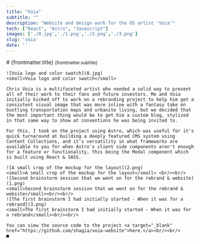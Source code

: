 ```yaml
---
title: "Voia"
subtitle: ""
description: "Website and design work for the US artist 'Voia'"
tech: ["React", "Astro", "Javascript"]
images: ['./0.jpg','./1.png','./2.png','./3.png']
slug: 'voia'
date: ''
---
```


<div class="slot-content">
	<div class="content-header">
		# {frontmatter.title}
		<small>{frontmatter.subtitle}</small>
	</div>
	
	![Voia logo and color swatch](0.jpg)
	<small>Voia logo and color swatch</small>
	
	Chris Voia is a multifaceted artist who needed a solid way to present all of their work to their fans and future investors. Me and Voia initially kicked off to work on a rebranding project to help him get a consistent visual image that was more inline with a fantasy take on bustling transportation maps and urbanite living, but we decided that the most important thing would be to get him a custom blog, stylized in that same way to show at conventions he was being invited to.
	
	For this, I took on the project using Astro, which was useful for it's quick turnaround at building a deeply featured CMS system using Content Collections, and it's versatility in what frameworks are available to you for when Astro's client side components aren't enough for a feature or functionality, this being the Modal component which is built using React & SASS.
	
	![A small crop of the mockup for the layout](2.png)
	<small>A small crop of the mockup for the layout</small> <br/><br/>
	![Second brainstorm session that we went on for the rebrand & website](1.png)
	<small>Second brainstorm session that we went on for the rebrand & website</small><br/><br/>
	![The first brainstorm I had initially started - When it was for a rebrand](3.png)
	<small>The first brainstorm I had initially started - When it was for a rebrand</small><br/><br/>
	
	You can view the source code to the project <a target="_blank" href="https://github.com/shagia/voia-website">here.</a><br/><br/>
	■
</div><br/><br/>

